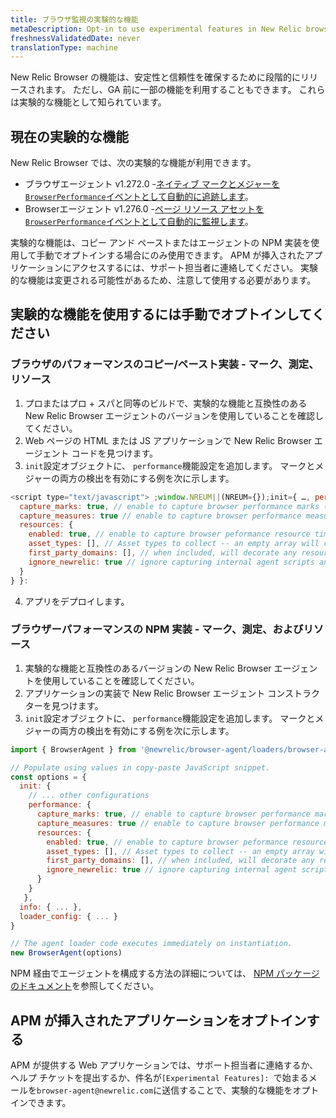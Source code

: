 ```yaml
---
title: ブラウザ監視の実験的な機能
metaDescription: Opt-in to use experimental features in New Relic browser monitoring before they're generally available.
freshnessValidatedDate: never
translationType: machine
---
```


New Relic Browser の機能は、安定性と信頼性を確保するために段階的にリリースされます。 ただし、GA 前に一部の機能を利用することもできます。 これらは実験的な機能として知られています。

## 現在の実験的な機能

New Relic Browser では、次の実験的な機能が利用できます。

* ブラウザエージェント v1.272.0 -[ネイティブ マークとメジャーを`BrowserPerformance`イベントとして自動的に追跡します](/docs/browser/new-relic-browser/browser-pro-features/marks-and-measures)。
* Browserエージェント v1.276.0 -[ページ リソース アセットを`BrowserPerformance`イベントとして自動的に監視します](/docs/browser/new-relic-browser/browser-pro-features/page-resources)。

<Callout variant="important">
  実験的な機能は、コピー アンド ペーストまたはエージェントの NPM 実装を使用して手動でオプトインする場合にのみ使用できます。 APM が挿入されたアプリケーションにアクセスするには、サポート担当者に連絡してください。 実験的な機能は変更される可能性があるため、注意して使用する必要があります。
</Callout>

## 実験的な機能を使用するには手動でオプトインしてください

### ブラウザのパフォーマンスのコピー/ペースト実装 - マーク、測定、リソース

1. プロまたはプロ + スパと同等のビルドで、実験的な機能と互換性のある New Relic Browser エージェントのバージョンを使用していることを確認してください。
2. Web ページの HTML または JS アプリケーションで New Relic Browser エージェント コードを見つけます。
3. `init`設定オブジェクトに、 `performance`機能設定を追加します。 マークとメジャーの両方の検出を有効にする例を次に示します。

```js
<script type="text/javascript"> ;window.NREUM||(NREUM={});init={ …, performance: {
  capture_marks: true, // enable to capture browser performance marks (default false)
  capture_measures: true // enable to capture browser performance measures (default false)
  resources: {
    enabled: true, // enable to capture browser peformance resource timings (default false)
    asset_types: [], // Asset types to collect -- an empty array will collect all types (default []). See https://developer.mozilla.org/en-US/docs/Web/API/PerformanceResourceTiming/initiatorType for the list of types.
    first_party_domains: [], // when included, will decorate any resource as a first party resource if matching (default [])
    ignore_newrelic: true // ignore capturing internal agent scripts and harvest calls (default true)
  }
} }:
```

4. アプリをデプロイします。

### ブラウザーパフォーマンスの NPM 実装 - マーク、測定、およびリソース

1. 実験的な機能と互換性のあるバージョンの New Relic Browser エージェントを使用していることを確認してください。
2. アプリケーションの実装で New Relic Browser エージェント コンストラクターを見つけます。
3. `init`設定オブジェクトに、 `performance`機能設定を追加します。 マークとメジャーの両方の検出を有効にする例を次に示します。

```js
import { BrowserAgent } from '@newrelic/browser-agent/loaders/browser-agent'

// Populate using values in copy-paste JavaScript snippet.
const options = {
  init: {
    // ... other configurations
    performance: {
      capture_marks: true, // enable to capture browser performance marks (default false)
      capture_measures: true // enable to capture browser performance measures (default false)
      resources: {
        enabled: true, // enable to capture browser peformance resource timings (default false)
        asset_types: [], // Asset types to collect -- an empty array will collect all types (default []). See https://developer.mozilla.org/en-US/docs/Web/API/PerformanceResourceTiming/initiatorType for the list of types.
        first_party_domains: [], // when included, will decorate any resource as a first party resource if matching (default [])
        ignore_newrelic: true // ignore capturing internal agent scripts and harvest calls (default true)
      }
    }
   },
  info: { ... },
  loader_config: { ... } 
}

// The agent loader code executes immediately on instantiation.
new BrowserAgent(options)
```

NPM 経由でエージェントを構成する方法の詳細については、 [NPM パッケージのドキュメント](https://www.npmjs.com/package/@newrelic/browser-agent)を参照してください。

## APM が挿入されたアプリケーションをオプトインする

APM が提供する Web アプリケーションでは、サポート担当者に連絡するか、ヘルプ チケットを提出するか、件名が`[Experimental Features]: `で始まるメールを`browser-agent@newrelic.com`に送信することで、実験的な機能をオプトインできます。